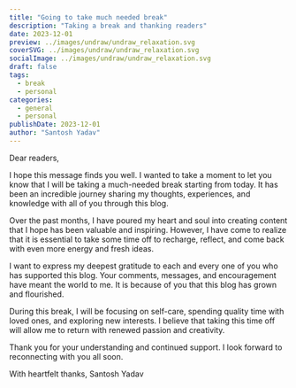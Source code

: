 ```yaml
---
title: "Going to take much needed break"
description: "Taking a break and thanking readers"
date: 2023-12-01
preview: ../images/undraw/undraw_relaxation.svg
coverSVG: ../images/undraw/undraw_relaxation.svg
socialImage: ../images/undraw/undraw_relaxation.svg
draft: false
tags:
  - break
  - personal
categories:
  - general
  - personal
publishDate: 2023-12-01
author: "Santosh Yadav"
---
```


Dear readers,

I hope this message finds you well. I wanted to take a moment to let you know that I will be taking a much-needed break starting from today. It has been an incredible journey sharing my thoughts, experiences, and knowledge with all of you through this blog.

Over the past months, I have poured my heart and soul into creating content that I hope has been valuable and inspiring. However, I have come to realize that it is essential to take some time off to recharge, reflect, and come back with even more energy and fresh ideas.

I want to express my deepest gratitude to each and every one of you who has supported this blog. Your comments, messages, and encouragement have meant the world to me. It is because of you that this blog has grown and flourished.

During this break, I will be focusing on self-care, spending quality time with loved ones, and exploring new interests. I believe that taking this time off will allow me to return with renewed passion and creativity.

Thank you for your understanding and continued support. I look forward to reconnecting with you all soon.

With heartfelt thanks,
Santosh Yadav

